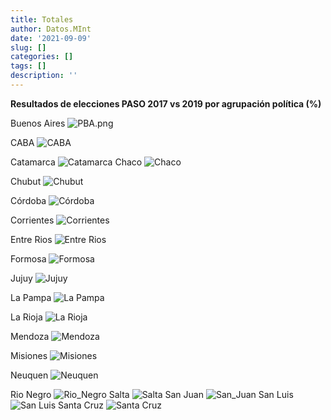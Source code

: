 ```yaml
---
title: Totales
author: Datos.MInt
date: '2021-09-09'
slug: []
categories: []
tags: []
description: ''
---
```


**Resultados de elecciones PASO 2017 vs 2019 por agrupación política (%)**

Buenos Aires
![PBA.png](/PBA.png)

CABA
![CABA](/CABA.png)

Catamarca
![Catamarca](/Catamarca.png)
Chaco
![Chaco](/Chaco.png)


Chubut
![Chubut](/Chubut.png)

Córdoba
![Córdoba](/Cordoba.png)

Corrientes
![Corrientes](/Corrientes.png)

Entre Rios
![Entre Rios](/Entre_Rios.png)

Formosa
![Formosa](/Formosa.png)

Jujuy
![Jujuy](/Jujuy.png)

La Pampa
![La Pampa](/La_Pampa.png)

La Rioja
![La Rioja](/La_Rioja.png)

Mendoza
![Mendoza](/Mendoza.png)

Misiones
![Misiones](/Misiones.png)

Neuquen
![Neuquen](/Neuquen.png)

Rio Negro
![Rio_Negro](/Rio_Negro.png)
Salta
![Salta](/Salta.png)
San Juan
![San_Juan](/San_Juan.png)
San Luis
![San Luis](/San_Luis.png)
Santa Cruz
![Santa Cruz](/Santa_Cruz.png)
